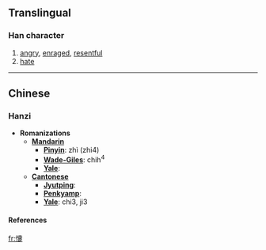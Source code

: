 ==Translingual==
===Han character===
{{Han char|rn=61|rad=心|as=14|sn=17|four=9408<sub>1</sub>|canj=心十月人 (PJBO)}}
# [[angry]], [[enraged]], [[resentful]]
# [[hate]]

----
==Chinese==
===Hanzi===


* '''Romanizations'''
** '''[[Mandarin]]'''
*** '''[[Pinyin]]''': zhì (zhi4)
*** '''[[Wade-Giles]]''': chih<sup>4</sup>
*** '''[[Yale]]''': 
** '''[[Cantonese]]'''
*** '''[[Jyutping]]''':
*** '''[[Penkyamp]]''': 
*** '''[[Yale]]''': chi3, ji3

====References====
{{Han ref|kx=0407.040|dkj=11400|dj=0748.020|hdz=42367.030|uh=61E5|ud=25061|bh=ECE4|bd=60644}}

[[fr:懥]]